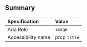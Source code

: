 ## Summary

| Specification      | Value        |
| :----------------- | :----------- |
| Aria Role          | `image`      |
| Accessibility name | prop `title` |
